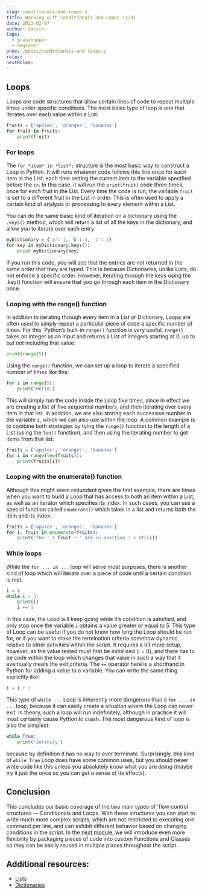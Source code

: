 ```yaml
---
slug: conditionals-and-loops-3
title: Working with Conditionals and Loops (3/3)
date: 2023-02-07
author: daniln
tags:
  - grasshopper
  - beginner
prev: /posts/conditionals-and-loops-2
roles:
nextRoles:
---
```


## Loops

Loops are code structures that allow certain lines of code to repeat multiple times under specific conditions. The most basic type of loop is one that iterates over each value within a List:

```python
fruits = ['apples', 'oranges', 'bananas']
for fruit in fruits:
    print(fruit)
```

### For loops

The `for *item* in *list*:` structure is the most basic way to construct a Loop in Python. It will runs whatever code follows this line once for each item in the List, each time setting the current item to the variable specified before the `in`. In this case, it will run the `print(fruit)` code three times, once for each fruit in the List. Every time the code is run, the variable `fruit` is set to a different fruit in the List in order. This is often used to apply a certain kind of analysis or processing to every element within a List.

You can do the same basic kind of iteration on a dictionary using the `.keys()` method, which will return a list of all the keys in the dictionary, and allow you to iterate over each entry:

```python
myDictionary = {'a': 1, 'b': 2, 'c': 3}
for key in myDictionary.keys():
    print myDictionary[key]
```

If you run this code, you will see that the entries are not returned in the same order that they are typed. This is because Dictionaries, unlike Lists, do not enforce a specific order. However, iterating through the keys using the .key() function will ensure that you go through each item in the Dictionary once.

### Looping with the range() function

In addition to iterating through every item in a List or Dictionary, Loops are often used to simply repeat a particular piece of code a specific number of times. For this, Python’s built-in `range()` function is very useful. `range()` takes an integer as an input and returns a List of integers starting at 0, up to but not including that value:

```python
print(range(5))
```

Using the `range()` function, we can set up a loop to iterate a specified number of times like this:

```python
for i in range(5):
    print('Hello')
```

This will simply run the code inside the Loop five times, since in effect we are creating a list of five sequential numbers, and then iterating over every item in that list. In addition, we are also storing each successive number in the variable `i`, which we can also use within the loop. A common example is to combine both strategies by tying the `range()` function to the length of a List (using the `len()` function), and then using the iterating number to get items from that list:

```python
fruits = ['apples', 'oranges', 'bananas']
for i in range(len(fruits)):
    print(fruits[i])
```

### Looping with the enumerate() function

Although this might seem redundant given the first example, there are times when you want to build a Loop that has access to both an item within a List, as well as an iterator which specifies its index. In such cases, you can use a special function called `enumerate()` which takes in a list and returns both the item and its index:

```python
fruits = ['apples', 'oranges', 'bananas']
for i, fruit in enumerate(fruits):
    print('the ' + fruit + ' are in position ' + str(i))
```

### While loops

While the `for ... in ...` loop will serve most purposes, there is another kind of loop which will iterate over a piece of code until a certain condition is met:

```python
i = 0
while i < 5:
    print(i)
    i += 1
```

In this case, the Loop will keep going while it’s condition is satisfied, and only stop once the variable `i` obtains a value greater or equal to 5. This type of Loop can be useful if you do not know how long the Loop should be run for, or if you want to make the termination criteria somehow dynamic relative to other activities within the script. It requires a bit more setup, however, as the value tested must first be initialized (i = 0), and there has to be code within the loop which changes that value in such a way that it eventually meets the exit criteria. The `+=` operator here is a shorthand in Python for adding a value to a variable. You can write the same thing explicitly like:

```python
i = i + 1
```

This type of `while ...` Loop is inherently more dangerous than a `for ... in ...` loop, because it can easily create a situation where the Loop can never exit. In theory, such a loop will run indefinitely, although in practice it will most certainly cause Python to crash. The most dangerous kind of loop is also the simplest:

```python
while True:
    print('infinity')
```

because by definition it has no way to ever terminate. Surprisingly, this kind of `while True` Loop does have some common uses, but you should never write code like this unless you absolutely know what you are doing (maybe try it just the once so you can get a sense of its effects).

## Conclusion

This concludes our basic coverage of the two main types of 'flow control' structures — Conditionals and Loops. With these structures you can start to write much more complex scripts, which are not restricted to executing one command per line, and can exhibit different behavior based on changing conditions in the script. In the [next module](), we will introduce even more flexibility by packaging pieces of code into custom Functions and Classes so they can be easily reused in multiple places throughout the script.

## Additional resources:
- [Lists](https://www.w3schools.com/python/python_lists.asp)
- [Dictionaries](https://www.w3schools.com/python/python_dictionaries.asp)